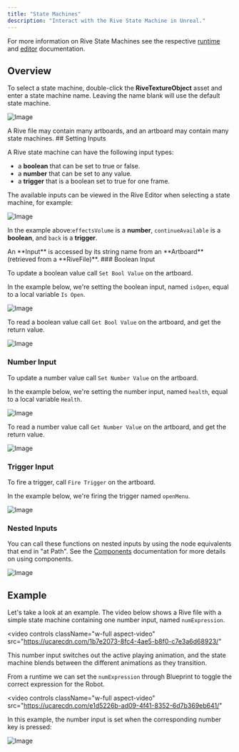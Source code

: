 ```yaml
---
title: "State Machines"
description: "Interact with the Rive State Machine in Unreal."
---
```


For more information on Rive State Machines see the respective [runtime](/runtimes/state-machines) and [editor](/editor/state-machine/) documentation.

## Overview

To select a state machine, double-click the **RiveTextureObject** asset and enter a state machine name. Leaving the name blank will use the default state machine.

![Image](/images/game-runtimes/unreal/199aa4b2-e87a-435e-8bcf-dfa8f3edfc1c.webp)

<Note>
  A Rive file may contain many artboards, and an artboard may contain many state
  machines.
</Note>
## Setting Inputs

A Rive state machine can have the following input types:

- a **boolean** that can be set to true or false.
- a **number** that can be set to any value.
- a **trigger** that is a boolean set to true for one frame.

The available inputs can be viewed in the Rive Editor when selecting a state machine, for example:

![Image](/images/game-runtimes/unreal/8d480bb7-f471-4130-acb5-9b90ad2aed4a.webp)

In the example above:`effectsVolume` is a **number**, `continueAvailable` is a **boolean**, and `back` is a **trigger**.

<Note>
  An **Input** is accessed by its string name from an **Artboard** (retrieved
  from a **RiveFile)**.
</Note>
### Boolean Input

To update a boolean value call `Set Bool Value` on the artboard.

In the example below, we're setting the boolean input, named `isOpen`, equal to a local variable `Is Open`.

![Image](/images/game-runtimes/unreal/102d3616-45dd-41b8-a3eb-d2af71dfa54d.webp)

To read a boolean value call `Get Bool Value` on the artboard, and get the return value.

![Image](/images/game-runtimes/unreal/8f9616c7-1d72-4a67-b2a1-ae60aea52fa8.webp)

### Number Input

To update a number value call `Set Number Value` on the artboard.

In the example below, we're setting the number input, named `health`, equal to a local variable `Health`.

![Image](/images/game-runtimes/unreal/0a398356-bb41-4bae-815f-3c0011786eda.webp)

To read a number value call `Get Number Value` on the artboard, and get the return value.

![Image](/images/game-runtimes/unreal/3bfd0671-e6a1-445a-927b-2e311d8b4308.webp)

### Trigger Input

To fire a trigger, call `Fire Trigger` on the artboard.

In the example below, we're firing the trigger named `openMenu`.

![Image](/images/game-runtimes/unreal/986c4ea0-2f2c-47e7-91a0-2858e9bee42f.webp)

### Nested Inputs

You can call these functions on nested inputs by using the node equivalents that end in "at Path". See the [Components](/editor/fundamentals/components) documentation for more details on using components.

![Image](/images/game-runtimes/unreal/5ac579c6-7d8f-4875-a54f-7716e95f1098.webp)

## Example

Let's take a look at an example. The video below shows a Rive file with a simple state machine containing one number input, named `numExpression`.

<video
  controls
  className="w-full aspect-video"
  src="https://ucarecdn.com/1b7e2073-8fc4-4ae5-b8f0-c7e3a6d68923/"
></video>

This number input switches out the active playing animation, and the state machine blends between the different animations as they transition.

From a runtime we can set the `numExpression` through Blueprint to toggle the correct expression for the Robot.

<video
  controls
  className="w-full aspect-video"
  src="https://ucarecdn.com/e1d5226b-ad09-4f41-8352-6d7b369eb641/"
></video>

In this example, the number input is set when the corresponding number key is pressed:

![Image](/images/game-runtimes/unreal/eb1c728c-0451-4ecf-9f2f-0832a598c568.webp)
